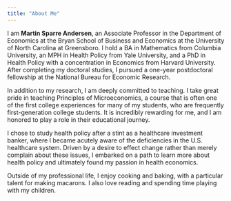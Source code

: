 ```yaml
---
title: "About Me"
---
```


I am **Martin Sparre Andersen**, an Associate Professor in the Department of Economics at the Bryan School of Business and Economics at the University of North Carolina at Greensboro. I hold a BA in Mathematics from Columbia University, an MPH in Health Policy from Yale University, and a PhD in Health Policy with a concentration in Economics from Harvard University. After completing my doctoral studies, I pursued a one-year postdoctoral fellowship at the National Bureau for Economic Research.

<!-- My primary research interests lie in the fields of health and education economics, with a particular focus on utilizing human mobility data to study various topics. One of my most notable works is the paper "College openings in the United States increase mobility and COVID-19 incidence," which demonstrated that college reopenings in the Fall of 2020 led to a significant increase in COVID-19 cases over the subsequent eight weeks. -->

In addition to my research, I am deeply committed to teaching. I take great pride in teaching Principles of Microeconomics, a course that is often one of the first college experiences for many of my students, who are frequently first-generation college students. It is incredibly rewarding for me, and I am honored to play a role in their educational journey.

I chose to study health policy after a stint as a healthcare investment banker, where I became acutely aware of the deficiencies in the U.S. healthcare system. Driven by a desire to effect change rather than merely complain about these issues, I embarked on a path to learn more about health policy and ultimately found my passion in health economics.

Outside of my professional life, I enjoy cooking and baking, with a particular talent for making macarons. I also love reading and spending time playing with my children.
